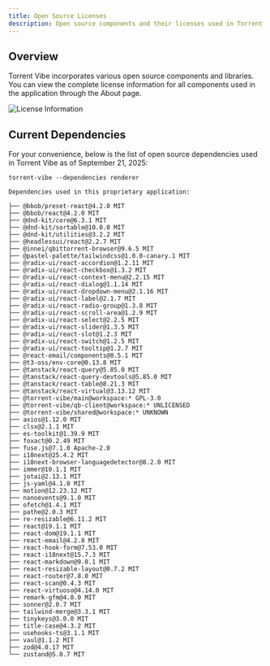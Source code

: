 ```yaml
---
title: Open Source Licenses
description: Open source components and their licenses used in Torrent Vibe
---
```


## Overview

Torrent Vibe incorporates various open source components and libraries. You can view the complete license information for all components used in the application through the About page.

![License Information](/screenshots/TorrentVibeScreenshot_AboutDialog.png)

## Current Dependencies

For your convenience, below is the list of open source dependencies used in Torrent Vibe as of September 21, 2025:

```
torrent-vibe --dependencies renderer

Dependencies used in this proprietary application:

├── @bbob/preset-react@4.2.0 MIT
├── @bbob/react@4.2.0 MIT
├── @dnd-kit/core@6.3.1 MIT
├── @dnd-kit/sortable@10.0.0 MIT
├── @dnd-kit/utilities@3.2.2 MIT
├── @headlessui/react@2.2.7 MIT
├── @innei/qbittorrent-browser@9.6.5 MIT
├── @pastel-palette/tailwindcss@1.0.0-canary.1 MIT
├── @radix-ui/react-accordion@1.2.11 MIT
├── @radix-ui/react-checkbox@1.3.2 MIT
├── @radix-ui/react-context-menu@2.2.15 MIT
├── @radix-ui/react-dialog@1.1.14 MIT
├── @radix-ui/react-dropdown-menu@2.1.16 MIT
├── @radix-ui/react-label@2.1.7 MIT
├── @radix-ui/react-radio-group@1.3.8 MIT
├── @radix-ui/react-scroll-area@1.2.9 MIT
├── @radix-ui/react-select@2.2.5 MIT
├── @radix-ui/react-slider@1.3.5 MIT
├── @radix-ui/react-slot@1.2.3 MIT
├── @radix-ui/react-switch@1.2.5 MIT
├── @radix-ui/react-tooltip@1.2.7 MIT
├── @react-email/components@0.5.1 MIT
├── @t3-oss/env-core@0.13.8 MIT
├── @tanstack/react-query@5.85.0 MIT
├── @tanstack/react-query-devtools@5.85.0 MIT
├── @tanstack/react-table@8.21.3 MIT
├── @tanstack/react-virtual@3.13.12 MIT
├── @torrent-vibe/main@workspace:* GPL-3.0
├── @torrent-vibe/qb-client@workspace:* UNLICENSED
├── @torrent-vibe/shared@workspace:* UNKNOWN
├── axios@1.12.0 MIT
├── clsx@2.1.1 MIT
├── es-toolkit@1.39.9 MIT
├── foxact@0.2.49 MIT
├── fuse.js@7.1.0 Apache-2.0
├── i18next@25.4.2 MIT
├── i18next-browser-languagedetector@8.2.0 MIT
├── immer@10.1.1 MIT
├── jotai@2.13.1 MIT
├── js-yaml@4.1.0 MIT
├── motion@12.23.12 MIT
├── nanoevents@9.1.0 MIT
├── ofetch@1.4.1 MIT
├── pathe@2.0.3 MIT
├── re-resizable@6.11.2 MIT
├── react@19.1.1 MIT
├── react-dom@19.1.1 MIT
├── react-email@4.2.8 MIT
├── react-hook-form@7.53.0 MIT
├── react-i18next@15.7.3 MIT
├── react-markdown@9.0.1 MIT
├── react-resizable-layout@0.7.2 MIT
├── react-router@7.8.0 MIT
├── react-scan@0.4.3 MIT
├── react-virtuoso@4.14.0 MIT
├── remark-gfm@4.0.0 MIT
├── sonner@2.0.7 MIT
├── tailwind-merge@3.3.1 MIT
├── tinykeys@3.0.0 MIT
├── title-case@4.3.2 MIT
├── usehooks-ts@3.1.1 MIT
├── vaul@1.1.2 MIT
├── zod@4.0.17 MIT
└── zustand@5.0.7 MIT
```
